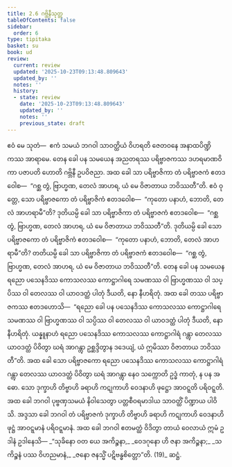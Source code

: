 ```yaml
---
title: 2.6 ဂဗ္ဘိနီသုတ္တ
tableOfContents: false
sidebar:
  order: 6
type: tipitaka
basket: su
book: ud
review:
  current: review
  updated: '2025-10-23T09:13:48.809643'
  updated_by: ''
  notes: ''
  history:
  - state: review
    date: '2025-10-23T09:13:48.809643'
    updated_by: ''
    notes: ''
    previous_state: draft
---
```



<ReviewStatus review={frontmatter.review} showDetails={true} />

<HypothesisAnnotation frontmatter={frontmatter} />

<DynamicBreadcrumb />

<Division number="16" book="ud" e="ch" v="18" p="91">

<Paragraph number="100" book="ud">
ဧဝံ မေ သုတံ—  ဧကံ သမယံ ဘဂဝါ သာဝတ္ထိယံ ဝိဟရတိ ဇေတဝနေ အနာထပိဏ္ဍိကဿ အာရာမေ. တေန ခေါ ပန သမယေန အညတရဿ ပရိဗ္ဗာဇကဿ ဒဟရမာဏဝိကာ ပဇာပတိ ဟောတိ ဂဗ္ဘိနီ ဥပဝိဇညာ. အထ ခေါ သာ ပရိဗ္ဗာဇိကာ တံ ပရိဗ္ဗာဇကံ ဧတဒဝေါစ—  “ဂစ္ဆ တွံ, ဗြာဟ္မဏ, တေလံ အာဟရ, ယံ မေ ဝိဇာတာယ ဘဝိဿတီ”တိ.
</Paragraph>

<Paragraph number="101" book="ud">
ဧဝံ ဝုတ္တေ, သော ပရိဗ္ဗာဇကော တံ ပရိဗ္ဗာဇိကံ ဧတဒဝေါစ—  “ကုတော ပနာဟံ, ဘောတိ, တေလံ အာဟရာမီ”တိ? ဒုတိယမ္ပိ ခေါ သာ ပရိဗ္ဗာဇိကာ တံ ပရိဗ္ဗာဇကံ ဧတဒဝေါစ—  “ဂစ္ဆ တွံ, ဗြာဟ္မဏ, တေလံ အာဟရ, ယံ မေ ဝိဇာတာယ ဘဝိဿတီ”တိ. ဒုတိယမ္ပိ ခေါ သော ပရိဗ္ဗာဇကော တံ ပရိဗ္ဗာဇိကံ ဧတဒဝေါစ—  “ကုတော ပနာဟံ, ဘောတိ, တေလံ အာဟရာမီ”တိ? တတိယမ္ပိ ခေါ သာ ပရိဗ္ဗာဇိကာ တံ ပရိဗ္ဗာဇကံ ဧတဒဝေါစ—  “ဂစ္ဆ တွံ, ဗြာဟ္မဏ, တေလံ အာဟရ, ယံ မေ ဝိဇာတာယ ဘဝိဿတီ”တိ.
</Paragraph>

<Paragraph number="102" book="ud">
တေန ခေါ ပန သမယေန ရညော ပသေနဒိဿ ကောသလဿ ကောဋ္ဌာဂါရေ သမဏဿ ဝါ ဗြာဟ္မဏဿ ဝါ သပ္ပိဿ ဝါ တေလဿ ဝါ ယာဝဒတ္ထံ ပါတုံ ဒီယတိ, နော နီဟရိတုံ.
</Paragraph>

<Paragraph number="103" book="ud">
အထ ခေါ တဿ ပရိဗ္ဗာဇကဿ ဧတဒဟောသိ—  “ရညော ခေါ ပန ပသေနဒိဿ ကောသလဿ ကောဋ္ဌာဂါရေ သမဏဿ ဝါ ဗြာဟ္မဏဿ ဝါ သပ္ပိဿ ဝါ တေလဿ ဝါ ယာဝဒတ္ထံ ပါတုံ ဒီယတိ, နော နီဟရိတုံ. ယန္နူနာဟံ ရညော ပသေနဒိဿ ကောသလဿ ကောဋ္ဌာဂါရံ ဂန္တွာ တေလဿ ယာဝဒတ္ထံ ပိဝိတွာ ဃရံ အာဂန္တွာ ဥစ္ဆဒ္ဒိတွာန ဒဒေယျံ, ယံ ဣမိဿာ ဝိဇာတာယ ဘဝိဿတီ”တိ.
</Paragraph>

<Paragraph number="104" book="ud">
အထ ခေါ သော ပရိဗ္ဗာဇကော ရညော ပသေနဒိဿ ကောသလဿ ကောဋ္ဌာဂါရံ ဂန္တွာ တေလဿ ယာဝဒတ္ထံ ပိဝိတွာ ဃရံ အာဂန္တွာ နေဝ သက္ကောတိ ဥဒ္ဓံ ကာတုံ, န ပန အဓော. သော ဒုက္ခာဟိ တိဗ္ဗာဟိ ခရာဟိ ကဋုကာဟိ ဝေဒနာဟိ ဖုဋ္ဌော အာဝဋ္ဋတိ ပရိဝဋ္ဋတိ.
</Paragraph>

<Paragraph number="105" book="ud">
အထ ခေါ ဘဂဝါ ပုဗ္ဗဏှသမယံ နိဝါသေတွာ ပတ္တစီဝရမာဒါယ သာဝတ္ထိံ ပိဏ္ဍာယ ပါဝိသိ. အဒ္ဒသာ ခေါ ဘဂဝါ တံ ပရိဗ္ဗာဇကံ ဒုက္ခာဟိ တိဗ္ဗာဟိ ခရာဟိ ကဋုကာဟိ ဝေဒနာဟိ ဖုဋ္ဌံ အာဝဋ္ဋမာနံ ပရိဝဋ္ဋမာနံ.
</Paragraph>

<Paragraph number="106" book="ud">
အထ ခေါ ဘဂဝါ ဧတမတ္ထံ ဝိဒိတွာ တာယံ ဝေလာယံ ဣမံ ဥဒါနံ ဥဒါနေသိ—
</Paragraph>

<Paragraph number="107" type="verses" book="ud">
_“သုခိနော ဝတ ယေ အကိဉ္စနာ,_  
_ဝေဒဂုနော ဟိ ဇနာ အကိဉ္စနာ;_  
_သကိဉ္စနံ ပဿ ဝိဟညမာနံ,_  
_ဇနော ဇနသ္မိံ ပဋိဗန္ဓစိတ္တော”တိ. (19)_  


</Paragraph>
</Division>

<Paragraph number="108" type="center" book="ud">
ဆဋ္ဌံ.
</Paragraph>